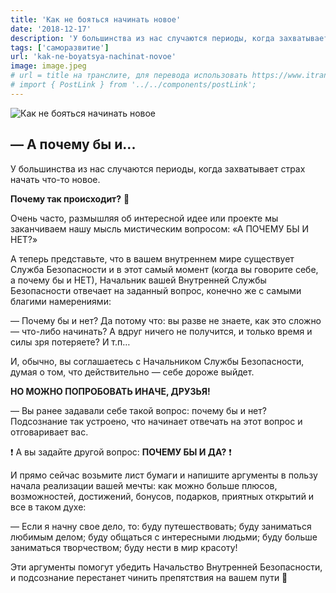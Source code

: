 ```yaml
---
title: 'Как не бояться начинать новое'
date: '2018-12-17'
description: 'У большинства из нас случаются периоды, когда захватывает страх начать что-то новое. Почему так происходит? Очень часто, размышляя об интересной идее или проекте мы заканчиваем нашу мысль мистическим вопросом: «А ПОЧЕМУ БЫ И НЕТ?»'
tags: ['саморазвитие']
url: 'kak-ne-boyatsya-nachinat-novoe'
image: image.jpeg
# url = title на транслите, для перевода использовать https://www.itranslit.com/
# import { PostLink } from '../../components/postLink';
---
```


![Как не бояться начинать новое](./image.jpeg)

## — А почему бы и...

У большинства из нас случаются периоды, когда захватывает страх начать что-то новое.

**Почему так происходит?** 🤔

Очень часто, размышляя об интересной идее или проекте мы заканчиваем нашу мысль мистическим вопросом: «А ПОЧЕМУ БЫ И НЕТ?»

А теперь представьте, что в вашем внутреннем мире существует Служба Безопасности и в этот самый момент (когда вы говорите себе, а почему бы и НЕТ), Начальник вашей Внутренней Службы Безопасности отвечает на заданный вопрос, конечно же с самыми благими намерениями:

— Почему бы и нет? Да потому что: вы разве не знаете, как это сложно — что-либо начинать? А вдруг ничего не получится, и только время и силы зря потеряете? И т.п…

И, обычно, вы соглашаетесь с Начальником Службы Безопасности, думая о том, что действительно — себе дороже выйдет.

**НО МОЖНО ПОПРОБОВАТЬ ИНАЧЕ, ДРУЗЬЯ!**

— Вы ранее задавали себе такой вопрос: почему бы и нет? Подсознание так устроено, что начинает отвечать на этот вопрос и отговаривает вас.

❗ А вы задайте другой вопрос: **ПОЧЕМУ БЫ И ДА?** ❗

И прямо сейчас возьмите лист бумаги и напишите аргументы в пользу начала реализации вашей мечты: как можно больше плюсов, возможностей, достижений, бонусов, подарков, приятных открытий и все в таком духе:

— Если я начну свое дело, то: буду путешествовать; буду заниматься любимым делом; буду общаться с интересными людьми; буду больше заниматься творчеством; буду нести в мир красоту!

Эти аргументы помогут убедить Начальство Внутренней Безопасности, и подсознание перестанет чинить препятствия на вашем пути 🤗
